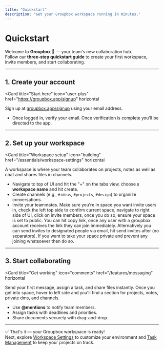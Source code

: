```yaml
---
title: "Quickstart"
description: "Get your Groupbox workspace running in minutes."
---
```


# Quickstart

Welcome to **Groupbox** 🎉 — your team's new collaboration hub.  
Follow our **three-step quickstart guide** to create your first workspace, invite members, and start collaborating.

---

## 1. Create your account

<Card
  title="Start here"
  icon="user-plus"
  href="https://groupbox.app/signup"
  horizontal
>
  Sign up at [groupbox.app/signup](https://groupbox.app/signup) using your email address.
</Card>

- Once logged in, verify your email. Once verification is complete you'll be directed to the app.  

---

## 2. Set up your workspace

<Card
  title="Workspace setup"
  icon="building"
  href="/essentials/workspace-settings"
  horizontal
>
  A workspace is where your team collaborates on projects, notes as well as chat and shares files in channels.
</Card>

- Navigate to top of UI and hit the "+" on the tabs view, choose a **workspace name** and hit create.  
- Create channels (e.g., `#ideas`, `#projects`, `#design`) to organize conversations.  
- Invite your teammates. Make sure you're in space you want invite users in, check the left top side to confirm current space, navigate to right side of UI, click on invite members, once you do so, ensure your space is set to public. You can hit copy link, once any user with a groupbox account receives the link they can join immediately. Alternatively you can send invites to designated people via email, hit send invites after (no separators). If you want to take your space private and prevent any joining whatsoever then do so. 

---

## 3. Start collaborating

<Card
  title="Get working"
  icon="comments"
  href="/features/messaging"
  horizontal
>
  Send your first message, assign a task, and share files instantly. Once you get into space, hover to left side and you'll find a section for projects, notes, private dms, and channels. 
</Card>

- Use **@mentions** to notify team members.  
- Assign tasks with deadlines and priorities.  
- Share documents securely with drag-and-drop.  

---

✅ That's it — your Groupbox workspace is ready!  
Next, explore [Workspace Settings](/essentials/workspace-settings) to customize your environment and [Task Management](/features/tasks) to keep your projects on track.